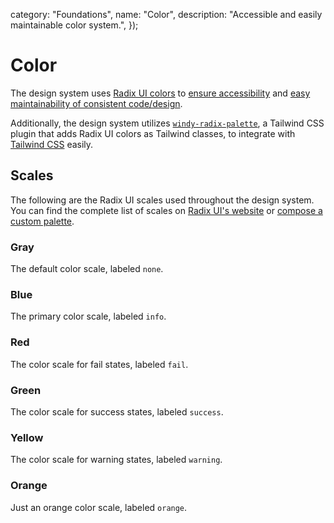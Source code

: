 

  category: "Foundations",
  name: "Color",
  description: "Accessible and easily maintainable color system.",
});

# Color

The design system uses [Radix UI colors](https://www.radix-ui.com/colors) to [ensure accessibility](https://www.radix-ui.com/colors/docs/palette-composition/composing-a-palette#choosing-text-scales) and [easy maintainability of consistent code/design](https://www.radix-ui.com/colors/docs/palette-composition/understanding-the-scale).

Additionally, the design system utilizes [`windy-radix-palette`](https://github.com/brattonross/windy-radix-palette), a Tailwind CSS plugin that adds Radix UI colors as Tailwind classes, to integrate with [Tailwind CSS](https://tailwindcss.com) easily.

## Scales

The following are the Radix UI scales used throughout the design system. You can find the complete list of scales on [Radix UI's website](https://www.radix-ui.com/colors/docs/palette-composition/scales) or [compose a custom palette](https://www.radix-ui.com/colors/custom).

### Gray

The default color scale, labeled `none`.

<ColorScale scale="grayDark" />

### Blue

The primary color scale, labeled `info`.

<ColorScale scale="blueDark" />

### Red

The color scale for fail states, labeled `fail`.

<ColorScale scale="redDark" />

### Green

The color scale for success states, labeled `success`.

<ColorScale scale="greenDark" />

### Yellow

The color scale for warning states, labeled `warning`.

<ColorScale scale="yellowDark" />

### Orange

Just an orange color scale, labeled `orange`.

<ColorScale scale="orangeDark" />
